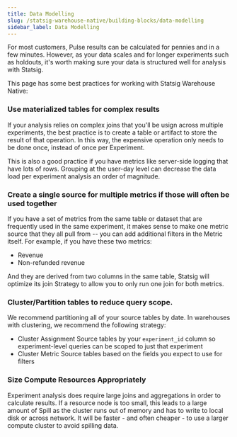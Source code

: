 ```yaml
---
title: Data Modelling
slug: /statsig-warehouse-native/building-blocks/data-modelling
sidebar_label: Data Modelling
---
```


For most customers, Pulse results can be calculated for pennies and in a few minutes. However, as your data scales and for longer experiments such as holdouts, it's worth making sure your data is structured well for analysis with Statsig.

This page has some best practices for working with Statsig Warehouse Native:

### Use materialized tables for complex results

If your analysis relies on complex joins that you'll be usign across multiple experiments, the best practice is to create a table or artifact to store the result of that operation. In this way, the expensive operation only needs to be done once, instead of once per Experiment.

This is also a good practice if you have metrics like server-side logging that have lots of rows. Grouping at the user-day level can decrease the data load per experiment analysis an order of magnitude.

### Create a single source for multiple metrics if those will often be used together

If you have a set of metrics from the same table or dataset that are frequently used in the same experiment, it makes sense to make one metric source that they all pull from -- you can add additional filters in the Metric itself. For example, if you have these two metrics:

- Revenue
- Non-refunded revenue

And they are derived from two columns in the same table, Statsig will optimize its join Strategy to allow you to only run one join for both metrics.

### Cluster/Partition tables to reduce query scope.

We recommend partitioning all of your source tables by date. In warehouses with clustering, we recommend the following strategy:

- Cluster Assignment Source tables by your `experiment_id` column so experiment-level queries can be scoped to just that experiment
- Cluster Metric Source tables based on the fields you expect to use for filters

### Size Compute Resources Appropriately

Experiment analysis does require large joins and aggregations in order to calculate results. If a resource node is too small, this leads to a large amount of Spill as the cluster runs out of memory and has to write to local disk or across network. It will be faster - and often cheaper - to use a larger compute cluster to avoid spilling data.
